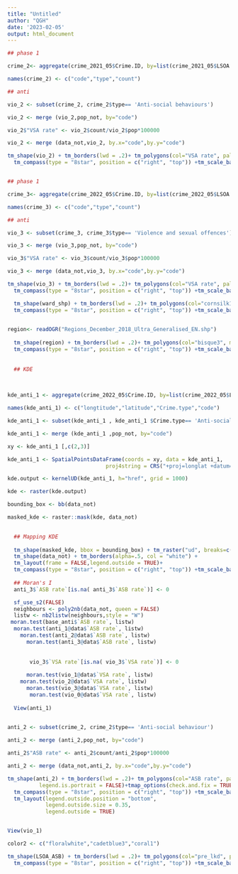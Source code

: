 ```yaml
---
title: "Untitled"
author: "QGH"
date: '2023-02-05'
output: html_document
---
```


```r


## phase 1

crime_2<- aggregate(crime_2021_05$Crime.ID, by=list(crime_2021_05$LSOA.code,crime_2021_05$Crime.type), FUN=length)

names(crime_2) <- c("code","type","count")

## anti

vio_2 <- subset(crime_2, crime_2$type== 'Anti-social behaviours')

vio_2 <- merge (vio_2,pop_not, by="code")

vio_2$"VSA rate" <- vio_2$count/vio_2$pop*100000

vio_2 <- merge (data_not,vio_2, by.x="code",by.y="code")

tm_shape(vio_2) + tm_borders(lwd = .2)+ tm_polygons(col="VSA rate", palette="PRGn", midpoint = 0,breaks = c(0,500, 1000, 1500,2000, 2500,3000))+tmap_options(check.and.fix = TRUE) +tm_layout(frame = FALSE)+ 
  tm_compass(type = "8star", position = c("right", "top")) +tm_scale_bar(breaks = c(0, 1, 2), text.size = 1, position = c("right", "bottom"))+ tm_layout( legend.outside=TRUE,legend.text.size = 1, legend.title.size=1.5)


## phase 1

crime_3<- aggregate(crime_2022_05$Crime.ID, by=list(crime_2022_05$LSOA.code,crime_2022_05$Crime.type), FUN=length)

names(crime_3) <- c("code","type","count")

## anti

vio_3 <- subset(crime_3, crime_3$type== 'Violence and sexual offences')

vio_3 <- merge (vio_3,pop_not, by="code")

vio_3$"VSA rate" <- vio_3$count/vio_3$pop*100000

vio_3 <- merge (data_not,vio_3, by.x="code",by.y="code")

tm_shape(vio_3) + tm_borders(lwd = .2)+ tm_polygons(col="VSA rate", palette="PRGn", midpoint = 0,breaks = c(0,500, 1000, 1500,2000, 2500,3000))+tmap_options(check.and.fix = TRUE) +tm_layout(frame = FALSE)+ 
  tm_compass(type = "8star", position = c("right", "top")) +tm_scale_bar(breaks = c(0, 1, 2), text.size = 1, position = c("right", "bottom"))+ tm_layout( legend.outside=TRUE,legend.text.size = 1, legend.title.size=1.5)

  tm_shape(ward_shp) + tm_borders(lwd = .2)+ tm_polygons(col="cornsilk1", midpoint = 0)+tmap_options(check.and.fix = TRUE) +tm_layout(frame = FALSE)+ 
  tm_compass(type = "8star", position = c("right", "top")) +tm_scale_bar(breaks = c(0, 1, 2), text.size = 1, position = c("right", "bottom"))+ tm_layout( legend.outside=TRUE,legend.text.size = 1, legend.title.size=1.5)

 
region<- readOGR("Regions_December_2018_Ultra_Generalised_EN.shp")
  
  tm_shape(region) + tm_borders(lwd = .2)+ tm_polygons(col="bisque3", midpoint = 0)+tmap_options(check.and.fix = TRUE) +tm_layout(frame = FALSE)+ 
  tm_compass(type = "8star", position = c("right", "top")) +tm_scale_bar(breaks = c(0, 50, 100), text.size = 1, position = c("left", "top"))+ tm_layout( legend.outside=TRUE,legend.text.size = 1, legend.title.size=1.5)
  
  
  ## KDE
  

  
kde_anti_1 <- aggregate(crime_2022_05$Crime.ID, by=list(crime_2022_05$Longitude,crime_2022_05$Latitude, crime_2022_05$Crime.type, crime_2022_05$LSOA.code), FUN=length)

names(kde_anti_1) <- c("longtitude","latitude","Crime.type","code")

kde_anti_1 <- subset(kde_anti_1 , kde_anti_1 $Crime.type== 'Anti-social behaviour')

kde_anti_1 <- merge (kde_anti_1 ,pop_not, by="code")

xy <- kde_anti_1 [,c(2,3)]

kde_anti_1 <- SpatialPointsDataFrame(coords = xy, data = kde_anti_1,
                               proj4string = CRS("+proj=longlat +datum=WGS84 +ellps=WGS84 +towgs84=0,0,0"))

kde.output <- kernelUD(kde_anti_1, h="href", grid = 1000)

kde <- raster(kde.output)

bounding_box <- bb(data_not)

masked_kde <- raster::mask(kde, data_not)

  
  ## Mapping KDE
  
  tm_shape(masked_kde, bbox = bounding_box) + tm_raster("ud", breaks=c(0,50,100,150,200,250,300),legend.show = TRUE,legend.hist = TRUE, palette = "-RdYlBu") +
  tm_shape(data_not) + tm_borders(alpha=.5, col = "white") +
  tm_layout(frame = FALSE,legend.outside = TRUE)+ 
  tm_compass(type = "8star", position = c("right", "top")) +tm_scale_bar(breaks = c(0, 1, 2), text.size = 1, position = c("right", "bottom"))
  
  ## Moran's I
  anti_3$`ASB rate`[is.na( anti_3$`ASB rate`)] <- 0

  sf_use_s2(FALSE)
  neighbours <- poly2nb(data_not, queen = FALSE)
  listw <- nb2listw(neighbours,style = "W")
 moran.test(base_anti$`ASB rate`, listw)
  moran.test(anti_1@data$`ASB rate`, listw)
    moran.test(anti_2@data$`ASB rate`, listw)
      moran.test(anti_3@data$`ASB rate`, listw)
      
      
       vio_3$`VSA rate`[is.na( vio_3$`VSA rate`)] <- 0
      
      moran.test(vio_1@data$`VSA rate`, listw)
    moran.test(vio_2@data$`VSA rate`, listw)
      moran.test(vio_3@data$`VSA rate`, listw)
       moran.test(vio_0@data$`VSA rate`, listw)
  
  View(anti_1)
  
```
```r

anti_2 <- subset(crime_2, crime_2$type== 'Anti-social behaviour')

anti_2 <- merge (anti_2,pop_not, by="code")

anti_2$"ASB rate" <- anti_2$count/anti_2$pop*100000

anti_2 <- merge (data_not,anti_2, by.x="code",by.y="code")

tm_shape(anti_2) + tm_borders(lwd = .2)+ tm_polygons(col="ASB rate", palette="BrBG", midpoint = 0,breaks = c(0,500, 1000, 1500,2000, 2500,3000),,
          legend.is.portrait = FALSE)+tmap_options(check.and.fix = TRUE) +tm_layout(frame = FALSE)+ 
  tm_compass(type = "8star", position = c("right", "top")) +tm_scale_bar(breaks = c(0, 1, 2), text.size = 1, position = c("right", "bottom"))+
  tm_layout(legend.outside.position = "bottom",
            legend.outside.size = 0.35,
            legend.outside = TRUE)


View(vio_1)

color2 <- c("floralwhite","cadetblue3","coral1")

tm_shape(LSOA_ASB) + tm_borders(lwd = .2)+ tm_polygons(col="pre_lkd", palette=color2, midpoint = 0)+tmap_options(check.and.fix = TRUE) +tm_layout(frame = FALSE)+ 
  tm_compass(type = "8star", position = c("right", "top")) +tm_scale_bar(breaks = c(0, 1, 2), text.size = 1, position = c("right", "bottom"))+ tm_layout( legend.outside=TRUE,legend.text.size = 1, legend.title.size=1.5)





````



